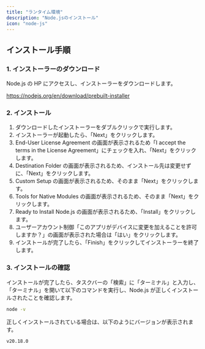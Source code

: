 ```yaml
---
title: "ランタイム環境"
description: "Node.jsのインストール"
icon: "node-js"
---
```


## インストール手順

### 1. インストーラーのダウンロード

Node.js の HP にアクセスし、インストーラーをダウンロードします。

https://nodejs.org/en/download/prebuilt-installer

### 2. インストール

1. ダウンロードしたインストーラーをダブルクリックで実行します。
2. インストーラーが起動したら、「Next」をクリックします。
3. End-User License Agreement の画面が表示されるため「I accept the terms in the License Agreement」にチェックを入れ、「Next」をクリックします。
4. Destination Folder の画面が表示されるため、インストール先は変更せずに、「Next」をクリックします。
5. Custom Setup の画面が表示されるため、そのまま「Next」をクリックします。
6. Tools for Native Modules の画面が表示されるため、そのまま「Next」をクリックします。
7. Ready to Install Node.js の画面が表示されるため、「Install」をクリックします。
8. ユーザーアカウント制御「このアプリがデバイスに変更を加えることを許可しますか？」の画面が表示された場合は「はい」をクリックします。
9. インストールが完了したら、「Finish」をクリックしてインストーラーを終了します。

### 3. インストールの確認

インストールが完了したら、タスクバーの「検索」に「ターミナル」と入力し、「ターミナル」を開いて以下のコマンドを実行し、Node.js が正しくインストールされたことを確認します。

```bash
node -v
```

正しくインストールされている場合は、以下のようにバージョンが表示されます。

```bash
v20.18.0
```
